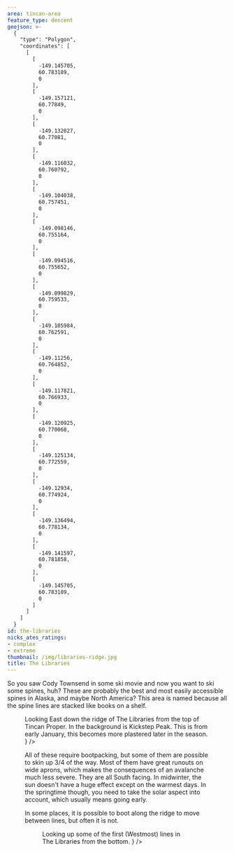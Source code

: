 ```yaml
---
area: tincan-area
feature_type: descent
geojson: >-
  {
    "type": "Polygon",
    "coordinates": [
      [
        [
          -149.145705,
          60.783189,
          0
        ],
        [
          -149.157121,
          60.77849,
          0
        ],
        [
          -149.132027,
          60.77081,
          0
        ],
        [
          -149.116032,
          60.760792,
          0
        ],
        [
          -149.104038,
          60.757451,
          0
        ],
        [
          -149.098146,
          60.755164,
          0
        ],
        [
          -149.094516,
          60.755652,
          0
        ],
        [
          -149.099829,
          60.759533,
          0
        ],
        [
          -149.105984,
          60.762591,
          0
        ],
        [
          -149.11256,
          60.764852,
          0
        ],
        [
          -149.117821,
          60.766933,
          0
        ],
        [
          -149.120925,
          60.770068,
          0
        ],
        [
          -149.125134,
          60.772559,
          0
        ],
        [
          -149.12934,
          60.774924,
          0
        ],
        [
          -149.136494,
          60.778134,
          0
        ],
        [
          -149.141597,
          60.781858,
          0
        ],
        [
          -149.145705,
          60.783189,
          0
        ]
      ]
    ]
  }
id: the-libraries
nicks_ates_ratings:
- complex
- extreme
thumbnail: /img/libraries-ridge.jpg
title: The Libraries
---
```



So you saw Cody Townsend in some ski movie and now you want to ski some spines, huh?
These are probably the best and most easily accessible spines in Alaska,
and maybe North America?
This area is named because all the spine lines are stacked like books on a shelf.

<Figure
  src={ImgLibrariesRidge}
  caption={
    <>
      Looking East down the ridge of The Libraries from the top of
      <Link href={"/routes/tincan-proper-peak"}> Tincan Proper.</Link> In the background is Kickstep Peak.
      This is from early January, this becomes more plastered later in the season.
    </>
  }
/>

All of these require bootpacking, but some of them are possible to skin up 3/4 of the way.
Most of them have great runouts on wide aprons, which makes the consequences of an
avalanche much less severe.
They are all South facing. In midwinter, the sun doesn't have a huge effect
except on the warmest days. In the springtime though, you need to take the
solar aspect into account, which usually means going early.

In some places, it is possible to boot along the ridge to move between lines,
but often it is not.

<Figure
  src={ImgLibrariesEarly}
  caption={
    <>
      Looking up some of the first (Westmost) lines in The Libraries from the bottom.
    </>
  }
/>